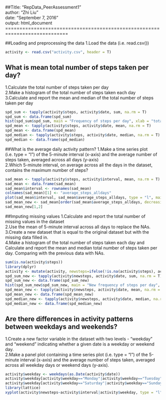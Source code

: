 ##Title: "RepData_PeerAssessment1"<br />
author: "Zhi Liu"<br />
date: "September 7, 2016"<br />
output: html_document<br />
============================================================================

##Loading and preprocessing the data
1.Load the data (i.e. read.csv())
```r
activity <- read.csv("activity.csv", header = T)
```

## What is mean total number of steps taken per day?
1.Calculate the total number of steps taken per day<br />
2.Make a histogram of the total number of steps taken each day<br />
3.Calculate and report the mean and median of the total number of steps taken per day<br />
```r
spd_sum <- tapply(activity$steps, activity$date, sum, na.rm = T)
spd_sum <- data.frame(spd_sum)
hist(spd_sum$spd_sum, main = "Frequency of steps per day", xlab = "total number of steps taken per day")
spd_mean <- tapply(activity$steps, activity$date, mean, na.rm = T)
spd_mean <- data.frame(spd_mean)
spd_median <- tapply(activity$steps, activity$date, median, na.rm = T)
spd_median <- data.frame(spd_median)
```

##What is the average daily activity pattern?
1.Make a time series plot (i.e. type = "l") of the 5-minute interval (x-axis) and the average number of steps taken, averaged across all days (y-axis)<br />
2.Which 5-minute interval, on average across all the days in the dataset, contains the maximum number of steps?<br />
```r
sad_mean <- tapply(activity$steps, activity$interval, mean, na.rm = T)
sad_mean <- data.frame(sad_mean)
sad_mean$interval <- rownames(sad_mean)
colnames(sad_mean)[1] <- "average_steps_alldays"
plot(sad_mean$interval, sad_mean$average_steps_alldays, type = "l", main = "Time series of average steps", xlab = "Time intervsal (5 min)", ylab = "Average number of steps")
sad_mean_new <- sad_mean[order(sad_mean$average_steps_alldays, decreasing = T),]
sad_mean_new[1,2]
```

##Imputing missing values
1.Calculate and report the total number of missing values in the dataset<br />
2.Use the mean of 5-minute interval across all days to replace the NAs.<br />
3.Create a new dataset that is equal to the original dataset but with the missing data filled in.<br />
4.Make a histogram of the total number of steps taken each day and Calculate and report the mean and median total number of steps taken per day. Comparing with the previous data with NAs.<br />
```r
sum(is.na(activity$steps))
library(dplyr)
activity <- mutate(activity, newsteps=ifelse(!is.na(activity$steps), activity$steps, sad_mean$average_steps_alldays))
spd_sum_new <- tapply(activity$newsteps, activity$date, sum, na.rm = T)
spd_sum_new <- data.frame(spd_sum_new)
hist(spd_sum_new$spd_sum_new, main = "New frequency of steps per day", xlab = "total number of steps taken per day")
spd_mean_new <- tapply(activity$newsteps, activity$date, mean, na.rm = T)
spd_mean_new <- data.frame(spd_mean_new)
spd_median_new <- tapply(activity$newsteps, activity$date, median, na.rm = T)
spd_median_new <- data.frame(spd_median_new)
```

## Are there differences in activity patterns between weekdays and weekends?
1.Create a new factor variable in the dataset with two levels - "weekday" and "weekend" indicating whether a given date is a weekday or weekend day.<br />
2.Make a panel plot containing a time series plot (i.e. type = "l") of the 5-minute interval (x-axis) and the average number of steps taken, averaged across all weekday days or weekend days (y-axis). <br />
```r
activity$weekday <- weekdays(as.Date(activity$date))
activity$weekday[activity$weekday=="Monday"|activity$weekday=="Tuesday"|activity$weekday=="Wednesday"|activity$weekday=="Thursday"|activity$weekday=="Friday"] <- "weekday"
activity$weekday[activity$weekday=="Saturday"|activity$weekday=="Sunday"] <- "weekend"
library(lattice)
xyplot(activity$newsteps~activity$interval|activity$weekday, type = "l", layout = c(1,2), ylab = "Number of steps", xlab = "Interval")
```